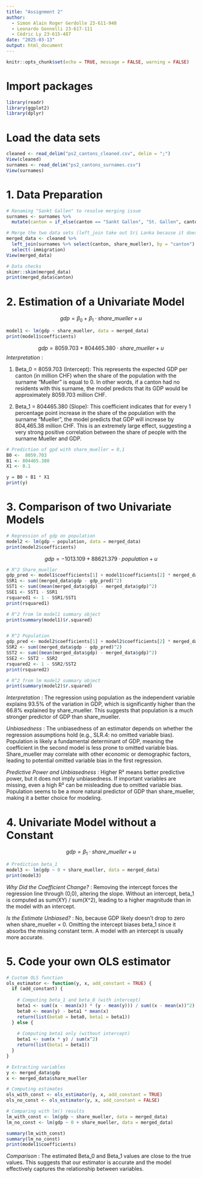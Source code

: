 ```yaml
---
title: "Assignment 2"
author: 
  - Simon Alain Roger Gerdolle 23-611-940
  - Leonardo Gonnelli 23-617-111
  - Cédric Ly 23-615-487
date: "2025-03-13"
output: html_document
---
```


```r
knitr::opts_chunk$set(echo = TRUE, message = FALSE, warning = FALSE)
```

# Import packages
```r
library(readr)
library(ggplot2)
library(dplyr)
```

# Load the data sets
```r
cleaned <- read_delim("ps2_cantons_cleaned.csv", delim = ";")
View(cleaned)
surnames <- read_delim("ps2_cantons_surnames.csv")
View(surnames)
```

# 1. Data Preparation
```r
# Renaming "Sankt Gallen" to resolve merging issue
surnames <- surnames %>%
  mutate(canton = if_else(canton == "Sankt Gallen", "St. Gallen", canton))

# Merge the two data sets (left_join take out Sri Lanka because it doesn't exist in the cleaned data)
merged_data <- cleaned %>%
  left_join(surnames %>% select(canton, share_mueller), by = "canton") %>%
  select(-immigration)
View(merged_data)

```

```r
# Data checks
skimr::skim(merged_data)
print(merged_data$canton)

```

# 2. Estimation of a Univariate Model
$$
gdp = \beta_0 + \beta_1 \cdot share \_mueller + u
$$
```r
model1 <- lm(gdp ~ share_mueller, data = merged_data)
print(model1$coefficients)
```

$$
gdp = 8059.703 + 804465.380 \cdot share \_mueller + u
$$
*Interpretation* :

1. Beta_⁠0 = 8059.703 (Intercept):
This represents the expected GDP per canton (in million CHF) when the share of the population with the surname “Mueller” is equal to 0.
In other words, if a canton had no residents with this surname, the model predicts that its GDP would be approximately 8059.703 million CHF.

2.	Beta_1 = 804465.380 (Slope):
This coefficient indicates that for every 1 percentage point increase in the share of the population with the surname “Mueller”, the model predicts that GDP will increase by 804,465.38 million CHF.
This is an extremely large effect, suggesting a very strong positive correlation between the share of people with the surname Mueller and GDP.

```r
# Prediction of gpd with share_mueller = 0,1
B0 <-  8059.703
B1 <- 804465.380
X1 <- 0.1

y = B0 + B1 * X1
print(y)
```

# 3. Comparison of two Univariate Models
```r
# Regression of gdp on population
model2 <- lm(gdp ~ population, data = merged_data)
print(model2$coefficients)
```

$$
gdp = -1013.109 + 88621.379 \cdot population + u
$$

```r
# R^2 Share_mueller
gdp_pred <- model1$coefficients[1] + model1$coefficients[2] * merged_data$share_mueller
SSR1 <- sum((merged_data$gdp - gdp_pred)^2)
SST1 <- sum((mean(merged_data$gdp) - merged_data$gdp)^2)
SSE1 <- SST1 - SSR1
rsquared1 <- 1 - SSR1/SST1
print(rsquared1)

# R^2 from lm model1 summary object
print(summary(model1)$r.squared)


# R^2 Population
gdp_pred <- model2$coefficients[1] + model2$coefficients[2] * merged_data$population
SSR2 <- sum((merged_data$gdp - gdp_pred)^2)
SST2 <- sum((mean(merged_data$gdp) - merged_data$gdp)^2)
SSE2 <- SST2 - SSR2
rsquared2 <- 1 - SSR2/SST2
print(rsquared2)

# R^2 from lm model2 summary object
print(summary(model2)$r.squared)

```

*Interpretation* :
The regression using population as the independent variable explains 93.5% of the variation in GDP, which is significantly higher than the 66.8% explained by share_mueller.
This suggests that population is a much stronger predictor of GDP than share_mueller.

*Unbiasedness* :
The unbiasedness of an estimator depends on whether the regression assumptions hold (e.g., SLR.4: no omitted variable bias).
Population is likely a fundamental determinant of GDP, meaning the coefficient in the second model is less prone to omitted variable bias.
Share_mueller may correlate with other economic or demographic factors, leading to potential omitted variable bias in the first regression.

*Predictive Power and Unbiasedness* :
Higher R² means better predictive power, but it does not imply unbiasedness.
If important variables are missing, even a high R² can be misleading due to omitted variable bias.
Population seems to be a more natural predictor of GDP than share_mueller, making it a better choice for modeling.

# 4. Univariate Model without a Constant
$$
gdp = \beta_1 \cdot share \_mueller + u
$$
```r
# Prediction beta_1
model3 <- lm(gdp ~ 0 + share_mueller, data = merged_data)
print(model3)
```

*Why Did the Coefficient Change?* :
Removing the intercept forces the regression line through (0,0), altering the slope.
Without an intercept, beta_1 is computed as sum(XY) / sum(X^2), leading to a higher magnitude than in the model with an intercept.

*Is the Estimate Unbiased?* :
No, because GDP likely doesn’t drop to zero when share_mueller = 0.
Omitting the intercept biases beta_1 since it absorbs the missing constant term.
A model with an intercept is usually more accurate.

# 5. Code your own OLS estimator
```r
# Custom OLS function
ols_estimator <- function(y, x, add_constant = TRUE) {
  if (add_constant) {
    
    # Computing beta_1 and beta_0 (with intercept)
    beta1 <- sum((x - mean(x)) * (y - mean(y))) / sum((x - mean(x))^2)
    beta0 <- mean(y) - beta1 * mean(x)
    return(list(beta0 = beta0, beta1 = beta1))
  } else {
    
    # Computing beta1 only (without intercept)
    beta1 <- sum(x * y) / sum(x^2)
    return(list(beta1 = beta1))
  }
}

# Extracting variables
y <- merged_data$gdp
x <- merged_data$share_mueller

# Computing estimates
ols_with_const <- ols_estimator(y, x, add_constant = TRUE)
ols_no_const <- ols_estimator(y, x, add_constant = FALSE)

# Comparing with lm() results
lm_with_const <- lm(gdp ~ share_mueller, data = merged_data)
lm_no_const <- lm(gdp ~ 0 + share_mueller, data = merged_data)

summary(lm_with_const)
summary(lm_no_const)
print(model1$coefficients)
```
*Comparison* :
The estimated Beta_0 and Beta_1 values are close to the true values. This suggests that our estimator is accurate and the model effectively captures the relationship between variables.